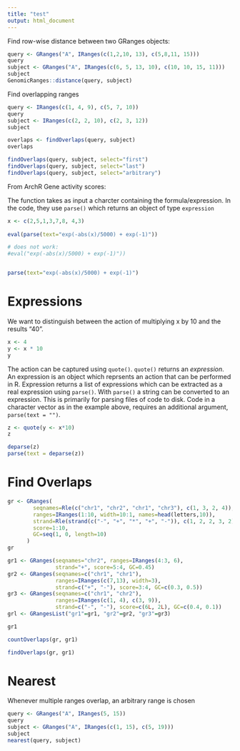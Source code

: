 ```yaml
---
title: "test"
output: html_document
---
```


Find row-wise distance between two GRanges objects:

```r
query <- GRanges("A", IRanges(c(1,2,10, 13), c(5,8,11, 15)))
query
subject <- GRanges("A", IRanges(c(6, 5, 13, 10), c(10, 10, 15, 11))) 
subject
GenomicRanges::distance(query, subject)
```


Find overlapping ranges

```r
query <- IRanges(c(1, 4, 9), c(5, 7, 10))
query
subject <- IRanges(c(2, 2, 10), c(2, 3, 12))
subject

overlaps <- findOverlaps(query, subject)
overlaps
```

```r

findOverlaps(query, subject, select="first")
findOverlaps(query, subject, select="last")
findOverlaps(query, subject, select="arbitrary")
```


From ArchR Gene activity scores:

The function takes as input a charcter containing the formula/expression.
In the code, they use `parse()` which returns an object of type `expression`  

```r

x <- c(2,5,1,3,7,8, 4,3)
 
eval(parse(text="exp(-abs(x)/5000) + exp(-1)"))

# does not work:
#eval("exp(-abs(x)/5000) + exp(-1)"))


parse(text="exp(-abs(x)/5000) + exp(-1)")
```



# Expressions

We want to distinguish between the action of multiplying x by 10 and the results
"40". 

```r
x <- 4
y <- x * 10
y
```

The action can be captured using `quote()`. `quote()` returns an *expression*. An
expression is an object which reprsents an action that can be performed in R. Expression
returns a list of expressions which can be extracted as a real expression using 
`parse()`. With `parse()` a string can be converted to an expression. This is primarily
for parsing files of code to disk. Code in a character vector as in the example above,
requires an additional argument, `parse(text = "")`. 

```r
z <- quote(y <- x*10)
z

deparse(z)
parse(text = deparse(z))

```

# Find Overlaps

```r

gr <- GRanges(
        seqnames=Rle(c("chr1", "chr2", "chr1", "chr3"), c(1, 3, 2, 4)),
        ranges=IRanges(1:10, width=10:1, names=head(letters,10)),
        strand=Rle(strand(c("-", "+", "*", "+", "-")), c(1, 2, 2, 3, 2)),
        score=1:10,
        GC=seq(1, 0, length=10)
      )
gr

gr1 <- GRanges(seqnames="chr2", ranges=IRanges(4:3, 6),
               strand="+", score=5:4, GC=0.45)
gr2 <- GRanges(seqnames=c("chr1", "chr1"),
               ranges=IRanges(c(7,13), width=3),
               strand=c("+", "-"), score=3:4, GC=c(0.3, 0.5))
gr3 <- GRanges(seqnames=c("chr1", "chr2"),
               ranges=IRanges(c(1, 4), c(3, 9)),
               strand=c("-", "-"), score=c(6L, 2L), GC=c(0.4, 0.1))
grl <- GRangesList("gr1"=gr1, "gr2"=gr2, "gr3"=gr3)

gr1

```

```r
countOverlaps(gr, gr1)
```


```r
findOverlaps(gr, gr1)
```



# Nearest

Whenever multiple ranges overlap, an arbitrary range is chosen

```r
query <- GRanges("A", IRanges(5, 15))
query
subject <- GRanges("A", IRanges(c(1, 15), c(5, 19)))
subject
nearest(query, subject)
```

